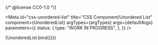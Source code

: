 {/* @license CC0-1.0 */}


<Meta
  id="css-unordered-list"
  title="CSS Component/Unordered List"
  component={UnorderedList}
  argTypes={argTypes}
  args={defaultArgs}
  parameters={{
    status: {
      type: "WORK IN PROGRESS",
    },
  }}
/>

<Canvas>
  <Story name="Default" args={exampleArgs}>
    {UnorderedList.bind({})}
  </Story>
</Canvas>

<ArgsTable story="Default" />
